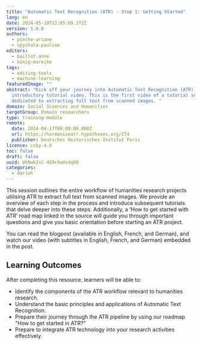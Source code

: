 ```yaml
---
title: "Automatic Text Recognition (ATR) - Step 1: Getting Started"
lang: en
date: 2024-05-10T12:05:09.272Z
version: 1.0.0
authors:
  - pinche-ariane
  - spychala-pauline
editors:
  - baillot-anne
  - könig-mareike
tags:
  - editing-tools
  - machine-learning
featuredImage: ""
abstract: "Kick off your journey into Automatic Text Recognition (ATR) with our
  introductory tutorial video. This is the first video of a tutorial series
  dedicated to extracting full text from scanned images. "
domain: Social Sciences and Humanities
targetGroup: Domain researchers
type: training-module
remote:
  date: 2024-04-17T08:00:00.000Z
  url: https://harmoniseatr.hypotheses.org/274
  publisher: Deutsches Historisches Institut Paris
licence: ccby-4.0
toc: false
draft: false
uuid: UkNwk2sC-4G9rXwUvdqHQ
categories:
  - dariah
---
```

This session outlines the entire workflow of humanities research projects utilising ATR to extract full text from scanned images. We provide an overview of each step in the process and introduce subsequent tutorials that delve deeper into these steps. Additionally, a ‘How to get started with ATR’ road map linked in the source will guide you through important questions and give you basic orientation before starting an ATR project.

You can read the blogpost (available in English, French, and German), and watch our video (with subtitles in English, French, and German) embedded in the post.

## Learning Outcomes

After completing this resource, learners will be able to:

- Identify the components of the ATR workflow relevant to humanities research.
- Understand the basic principles and applications of Automatic Text Recognition.
- Prepare their journey through the ATR pipeline by using our roadmap "How to get started in ATR?"
- Prepare to integrate ATR technology into your research activities effectively.

<ExternalResource title="Interested in learning more?" subtitle="Check out &quot;Automatic Text Recognition - Step 1: Getting Started&quot;" url="https://harmoniseatr.hypotheses.org/274" />
